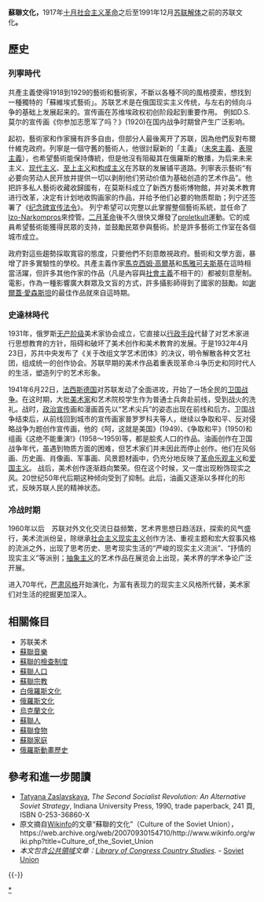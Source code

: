 {{copyedit|time=2015-04-03T06:46:50+00:00}}
{{Expand English|Culture of the Soviet Union}}

'''蘇聯文化，'''1917年[[十月革命|十月社会主义革命]]之后至1991年12月[[苏联解体|苏联解体]]之前的苏联文化'''。'''

==歷史==
=== 列寧時代 ===
共產主義使得1918到1929的藝術和藝術家，不斷以各種不同的風格摸索，想找到一種獨特的「蘇維埃式藝術」。苏联艺术是在俄国现实主义传统，与左右的倾向斗争的基础上发展起来的。宣传画在苏维埃政权初创阶段起到重要作用。 例如D.S.莫尔的宣传画《你参加志愿军了吗？》(1920)在国内战争时期曾产生广泛影响。

起初，藝術家和作家擁有許多自由，但部分人最後离开了苏联，因為他們反對布爾什維克政府。列寧是一個守舊的藝術人，他很討厭新的「主義」（[[未來主義|未來主義]]、[[表現主義|表現主義]]），也希望藝術能保持傳統，但是他沒有阻礙其在俄羅斯的散播，为后来未来主义、[[現代主義|现代主义]]、[[至上主义|至上主义]]和[[构成主义_(艺术)|构成主义]]在苏联的发展铺平道路。列寧表示藝術“有必要向劳动人民开放并提供一切以剥削他们劳动价值为基础创造的艺术作品”。他把許多私人藝術收藏收歸國有，在莫斯科成立了新西方藝術博物館，并对美术教育进行改革，决定有计划地收购画家的作品，并给予他们必要的物质帮助；列宁还签署了《[[纪念碑宣传法令|纪念碑宣传法令]]》。 列宁希望可以完整以此掌握整個藝術系統，並任命了[[Izo-Narkompros|Izo-Narkompros]]來控管。[[二月革命|二月革命]]後不久很快又爆發了[[proletkult|proletkult]]運動。它的成員希望藝術能獲得民眾的支持，並鼓勵民眾參與藝術。於是許多藝術工作室在各個城市成立。 

政府對這些趨勢採取寬容的態度，只要他們不刻意敵視政府。藝術和文學方面，暴增了許多實驗性的學校。共產主義作家[[馬克西姆·高爾基|馬克西姆·高爾基]]和[[馬雅可夫斯基|馬雅可夫斯基]]在這時相當活躍，但許多其他作家的作品（凡是內容與[[社會主義|社會主義]]不相干的）都被刻意壓制。電影，作為一種影響廣大群眾及文盲的方式，許多攝影師得到了國家的鼓勵。如[[謝爾蓋·愛森斯坦|謝爾蓋·愛森斯坦]]的最佳作品就來自這時期。

=== 史達林時代 ===
1931年，俄罗斯[[无产阶级|无产阶级]]美术家协会成立，它直接以[[行政手段|行政手段]]代替了对艺术家进行思想教育的方针，阻碍和破坏了美术创作和美术教育的发展。于是1932年4月23日，苏共中央发布了《关于改组文学艺术团体》的决议，明令解散各种文艺社团，组成统一的创作协会。苏联早期的美术作品着重表现革命斗争历史和同时代人的生活，塑造列宁的艺术形象。

1941年6月22日，[[納粹德國|法西斯德国]]对苏联发动了全面进攻，开始了一场全民的[[蘇德戰爭|卫国战争]]。在这时期，大批[[美术家|美术家]]和艺术院校学生作为普通士兵奔赴前线，受到战火的洗礼。战时，[[政治宣传|政治宣传]]画和漫画首先以“艺术尖兵”的姿态出现在前线和后方。卫国战争结束后，从前线回到城市的宣传画家普罗罗科夫等人，继续以争取和平、反对侵略战争为题创作宣传画，他的《呵，这就是美国》(1949)、《争取和平》(1950)和组画《这绝不能重演!》(1958～1959)等，都是脍炙人口的作品。油画创作在卫国战争年代，虽遇到物质方面的困难，但艺术家们并未因此而停止创作。他们在风俗画、历史画、肖像画、军事画、风景题材画中，仍充分地反映了[[革命乐观主义|革命乐观主义]]和[[愛國主義|爱国主义]]。 战后，美术创作逐渐趋向繁荣。但在这个时候，又一度出现粉饰现实之风。20世纪50年代后期这种倾向受到了抑制。此后，油画又逐渐以多样化的形式，反映苏联人民的精神状态。

=== 冷战时期 ===
1960年以后　苏联对外文化交流日益频繁，艺术界思想日趋活跃，探索的风气盛行，美术流派纷呈，除继承[[社会主义|社会主义]][[現代主義|现实主义]]创作方法、重视主题和宏大叙事风格的流派之外，出现了思考历史、思考现实生活的“严峻的现实主义流派”、“抒情的现实主义”等派别；[[抽象表現主義|抽象主义]]的艺术作品在展览会上出现，美术界的学术争论广泛开展。

进入70年代，[[严肃风格|严肃风格]]开始演化，为富有表现力的现实主义风格所代替，美术家们对生活的挖掘更加深入。

== 相關條目 ==
* 苏联美术
* [[蘇聯音樂|蘇聯音樂]]
* [[蘇聯的檢查制度|蘇聯的檢查制度]]
* [[蘇聯人口|蘇聯人口]]
* [[蘇聯宗教|蘇聯宗教]]
* [[白俄羅斯文化|白俄羅斯文化]]
* [[俄羅斯文化|俄羅斯文化]]
* [[烏克蘭文化|烏克蘭文化]]
* [[蘇聯人|蘇聯人]]
* [[蘇聯食物|蘇聯食物]]
* [[蘇聯家庭|蘇聯家庭]]
* [[俄羅斯動畫歷史|俄羅斯動畫歷史]]

== 參考和進一步閱讀 ==
* [[Tatyana_Zaslavskaya|Tatyana Zaslavskaya]], ''The Second Socialist Revolution: An Alternative Soviet Strategy'', Indiana University Press, 1990, trade paperback, 241 頁, ISBN 0-253-36860-X
*原文摘自[[Wikinfo|Wikinfo]]的文章“蘇聯的文化”（Culture of the Soviet Union），https://web.archive.org/web/20070930154710/http://www.wikinfo.org/wiki.php?title=Culture_of_the_Soviet_Union
* ''本文包含[[公共領域|公共領域]]文章：[[Library_of_Congress_Country_Studies|Library of Congress Country Studies]]''. - [http://lcweb2.loc.gov/frd/cs/sutoc.html Soviet Union]{{Wayback|url=http://lcweb2.loc.gov/frd/cs/sutoc.html |date=19971210215716 }}
{{reflist}}
{{-}}
{{苏联主题}}
[[Category:蘇聯文化|*]]